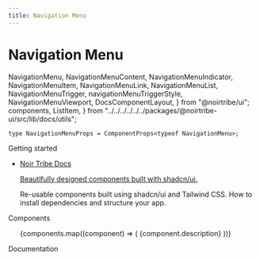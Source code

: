 ```yaml
---
title: Navigation Menu
---
```


# Navigation Menu

  NavigationMenu,
  NavigationMenuContent,
  NavigationMenuIndicator,
  NavigationMenuItem,
  NavigationMenuLink,
  NavigationMenuList,
  NavigationMenuTrigger,
  navigationMenuTriggerStyle,
  NavigationMenuViewport,
  DocsComponentLayout,
} from "@noirtribe/ui";
  components,
  ListItem,
} from "../../../../../../packages/@noirtribe-ui/src/lib/docs/utils";

```tsx
type NavigationMenuProps = ComponentProps<typeof NavigationMenu>;
```

<div className="pb-24">
  <DocsComponentLayout
    propInfo={[
      {
        name: "className",
        type: "string",
        defaultValue: "undefined",
        description: "The CSS class name for styling the button.",
      },
    ]}
  >
    <NavigationMenu>
      <NavigationMenuList>
        <NavigationMenuItem>
          <NavigationMenuTrigger>Getting started</NavigationMenuTrigger>
          <NavigationMenuContent className="bg-secondary">
            <ul className="grid gap-3 p-6 md:w-[400px] lg:w-[500px] lg:grid-cols-[.75fr_1fr]">
              <li className="row-span-3">
                <NavigationMenuLink asChild>
                  <a
                    className="flex h-full w-full select-none flex-col justify-end rounded-md bg-gradient-to-b from-muted/50 to-muted p-6 no-underline outline-none focus:shadow-md"
                    href="/"
                  >
                    <div className="mb-2 mt-4 text-lg font-medium">
                      Noir Tribe Docs
                    </div>
                    <p className="text-sm leading-tight text-muted-foreground">
                      Beautifully designed components built with shadcn/ui.
                    </p>
                  </a>
                </NavigationMenuLink>
              </li>
              <ListItem href="/docs" title="Introduction">
                Re-usable components built using shadcn/ui and Tailwind CSS.
              </ListItem>
              <ListItem
                href="/docs/Getting-Started/installation"
                title="Installation"
              >
                How to install dependencies and structure your app.
              </ListItem>
            </ul>
          </NavigationMenuContent>
        </NavigationMenuItem>
        <NavigationMenuItem>
          <NavigationMenuTrigger>Components</NavigationMenuTrigger>
          <NavigationMenuContent className="bg-secondary">
            <ul className="grid w-[400px] gap-3 p-4 md:w-[500px] md:grid-cols-2 lg:w-[600px] ">
              {components.map((component) => (
                <ListItem
                  key={component.title}
                  title={component.title}
                  href={component.href}
                >
                  {component.description}
                </ListItem>
              ))}
            </ul>
          </NavigationMenuContent>
        </NavigationMenuItem>
        <NavigationMenuItem>
          <Link href="/docs" legacyBehavior passHref>
            <NavigationMenuLink className={navigationMenuTriggerStyle()}>
              Documentation
            </NavigationMenuLink>
          </Link>
        </NavigationMenuItem>
      </NavigationMenuList>
    </NavigationMenu>
  </DocsComponentLayout>
</div>

